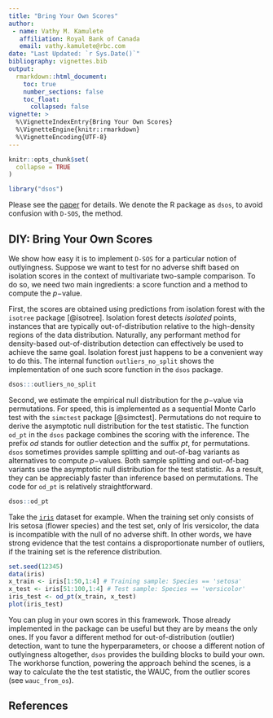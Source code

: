 ```yaml
---
title: "Bring Your Own Scores"
author:
 - name: Vathy M. Kamulete
   affiliation: Royal Bank of Canada
   email: vathy.kamulete@rbc.com
date: "Last Updated: `r Sys.Date()`"
bibliography: vignettes.bib
output:
  rmarkdown::html_document:
    toc: true
    number_sections: false
    toc_float:
      collapsed: false
vignette: >
  %\VignetteIndexEntry{Bring Your Own Scores}
  %\VignetteEngine{knitr::rmarkdown}
  %\VignetteEncoding{UTF-8}
---
```


```r
knitr::opts_chunk$set(
  collapse = TRUE
)

library("dsos")
```

Please see the
[paper](https://openreview.net/forum?id=S5UG2BLi9xc) for details.
We denote the R package as `dsos`, to avoid confusion with `D-SOS`, the method.

## DIY: Bring Your Own Scores

We show how easy it is to implement `D-SOS` for a particular notion of
outlyingness. Suppose we want to test for no adverse shift based on isolation
scores in the context of multivariate two-sample comparison. To do so, we need
two main ingredients: a score function and a method to compute the $p-$value.

First, the scores are obtained using predictions from isolation forest with the
`isotree` package [@isotree]. Isolation forest detects _isolated_ points,
instances that are typically out-of-distribution relative to the high-density
regions of the data distribution. Naturally, any performant method for
density-based out-of-distribution detection can effectively be used to achieve
the same goal. Isolation forest just happens to be a convenient way to do this.
The internal function `outliers_no_split` shows the implementation of one such
score function in the `dsos` package.

```r
dsos:::outliers_no_split
```

Second, we estimate the empirical null distribution for the $p-$value via
permutations. For speed, this is implemented as a sequential Monte Carlo test
with the `simctest` package [@simctest]. Permutations do not
require to derive the asymptotic null distribution for the
test statistic. The function `od_pt` in the `dsos` package combines
the scoring with the inference. The prefix _od_ stands for outlier
detection and the suffix _pt_, for permutations. `dsos` sometimes provides
sample splitting and out-of-bag variants as alternatives to compute $p-$values.
Both sample splitting and out-of-bag variants use the asymptotic
null distribution for the test statistic. As a result, they can be
appreciably faster than inference based on permutations. The code for `od_pt` 
is relatively straightforward.

```r
dsos::od_pt
```

Take the [`iris`](https://en.wikipedia.org/wiki/Iris_flower_data_set) dataset
for example. When the training set only consists of Iris setosa (flower species)
and the test set, only of Iris versicolor, the data is incompatible with the null
of no adverse shift. In other words, we have strong evidence that the test
contains a disproportionate number of outliers, if the training set is the
reference distribution.

```r
set.seed(12345)
data(iris)
x_train <- iris[1:50,1:4] # Training sample: Species == 'setosa'
x_test <- iris[51:100,1:4] # Test sample: Species == 'versicolor'
iris_test <- od_pt(x_train, x_test)
plot(iris_test)
```

You can plug in your own scores in this framework. Those already implemented in
the package can be useful but they are by means the only ones. If you favor a
different method for out-of-distribution (outlier) detection, want to tune
the hyperparameters, or choose a different notion of outlyingness altogether,
`dsos` provides the building blocks to build your own. The workhorse function,
powering the approach behind the scenes, is a way to calculate the the test
statistic, the WAUC, from the outlier scores (see `wauc_from_os`).

## References
